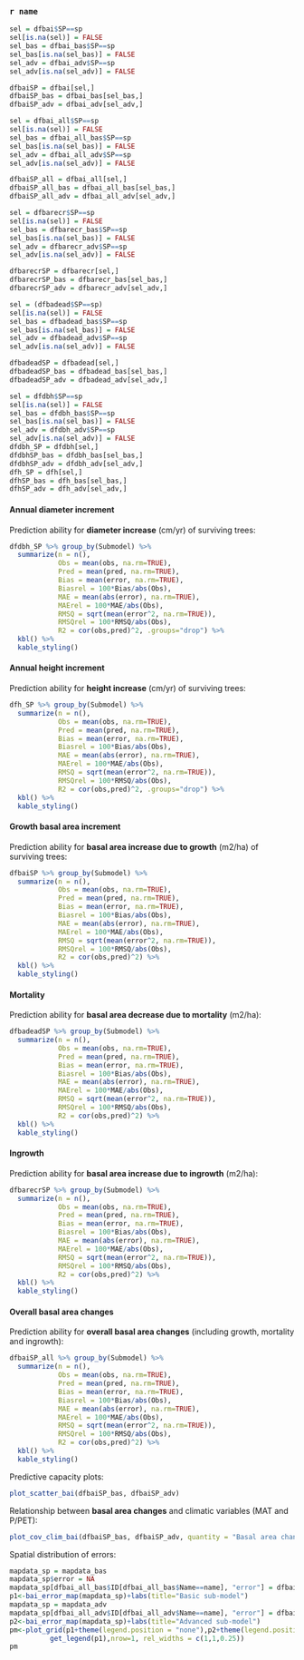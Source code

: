 ### `r name`

```r
sel = dfbai$SP==sp
sel[is.na(sel)] = FALSE
sel_bas = dfbai_bas$SP==sp
sel_bas[is.na(sel_bas)] = FALSE
sel_adv = dfbai_adv$SP==sp
sel_adv[is.na(sel_adv)] = FALSE

dfbaiSP = dfbai[sel,]
dfbaiSP_bas = dfbai_bas[sel_bas,]
dfbaiSP_adv = dfbai_adv[sel_adv,]

sel = dfbai_all$SP==sp
sel[is.na(sel)] = FALSE
sel_bas = dfbai_all_bas$SP==sp
sel_bas[is.na(sel_bas)] = FALSE
sel_adv = dfbai_all_adv$SP==sp
sel_adv[is.na(sel_adv)] = FALSE

dfbaiSP_all = dfbai_all[sel,]
dfbaiSP_all_bas = dfbai_all_bas[sel_bas,]
dfbaiSP_all_adv = dfbai_all_adv[sel_adv,]

sel = dfbarecr$SP==sp
sel[is.na(sel)] = FALSE
sel_bas = dfbarecr_bas$SP==sp
sel_bas[is.na(sel_bas)] = FALSE
sel_adv = dfbarecr_adv$SP==sp
sel_adv[is.na(sel_adv)] = FALSE

dfbarecrSP = dfbarecr[sel,]
dfbarecrSP_bas = dfbarecr_bas[sel_bas,]
dfbarecrSP_adv = dfbarecr_adv[sel_adv,]

sel = (dfbadead$SP==sp)
sel[is.na(sel)] = FALSE
sel_bas = dfbadead_bas$SP==sp
sel_bas[is.na(sel_bas)] = FALSE
sel_adv = dfbadead_adv$SP==sp
sel_adv[is.na(sel_adv)] = FALSE

dfbadeadSP = dfbadead[sel,]
dfbadeadSP_bas = dfbadead_bas[sel_bas,]
dfbadeadSP_adv = dfbadead_adv[sel_adv,]

sel = dfdbh$SP==sp
sel[is.na(sel)] = FALSE
sel_bas = dfdbh_bas$SP==sp
sel_bas[is.na(sel_bas)] = FALSE
sel_adv = dfdbh_adv$SP==sp
sel_adv[is.na(sel_adv)] = FALSE
dfdbh_SP = dfdbh[sel,]
dfdbhSP_bas = dfdbh_bas[sel_bas,]
dfdbhSP_adv = dfdbh_adv[sel_adv,]
dfh_SP = dfh[sel,]
dfhSP_bas = dfh_bas[sel_bas,]
dfhSP_adv = dfh_adv[sel_adv,]
```

#### Annual diameter increment

Prediction ability for **diameter increase** (cm/yr) of surviving trees:
```r
dfdbh_SP %>% group_by(Submodel) %>% 
  summarize(n = n(),
            Obs = mean(obs, na.rm=TRUE),
            Pred = mean(pred, na.rm=TRUE),
            Bias = mean(error, na.rm=TRUE),
            Biasrel = 100*Bias/abs(Obs),
            MAE = mean(abs(error), na.rm=TRUE),
            MAErel = 100*MAE/abs(Obs),
            RMSQ = sqrt(mean(error^2, na.rm=TRUE)),
            RMSQrel = 100*RMSQ/abs(Obs),
            R2 = cor(obs,pred)^2, .groups="drop") %>% 
  kbl() %>%
  kable_styling()
```

#### Annual height increment

Prediction ability for **height increase** (cm/yr) of surviving trees:

```r
dfh_SP %>% group_by(Submodel) %>% 
  summarize(n = n(),
            Obs = mean(obs, na.rm=TRUE),
            Pred = mean(pred, na.rm=TRUE),
            Bias = mean(error, na.rm=TRUE),
            Biasrel = 100*Bias/abs(Obs),
            MAE = mean(abs(error), na.rm=TRUE),
            MAErel = 100*MAE/abs(Obs),
            RMSQ = sqrt(mean(error^2, na.rm=TRUE)),
            RMSQrel = 100*RMSQ/abs(Obs),
            R2 = cor(obs,pred)^2, .groups="drop") %>% 
  kbl() %>%
  kable_styling()
```

#### Growth basal area increment

Prediction ability for **basal area increase due to growth** (m2/ha) of surviving trees: 

```r
dfbaiSP %>% group_by(Submodel) %>% 
  summarize(n = n(),
            Obs = mean(obs, na.rm=TRUE),
            Pred = mean(pred, na.rm=TRUE),
            Bias = mean(error, na.rm=TRUE),
            Biasrel = 100*Bias/abs(Obs),
            MAE = mean(abs(error), na.rm=TRUE),
            MAErel = 100*MAE/abs(Obs),
            RMSQ = sqrt(mean(error^2, na.rm=TRUE)),
            RMSQrel = 100*RMSQ/abs(Obs),
            R2 = cor(obs,pred)^2) %>% 
  kbl() %>%
  kable_styling()
```

#### Mortality

Prediction ability for **basal area decrease due to mortality** (m2/ha): 

```r
dfbadeadSP %>% group_by(Submodel) %>% 
  summarize(n = n(),
            Obs = mean(obs, na.rm=TRUE),
            Pred = mean(pred, na.rm=TRUE),
            Bias = mean(error, na.rm=TRUE),
            Biasrel = 100*Bias/abs(Obs),
            MAE = mean(abs(error), na.rm=TRUE),
            MAErel = 100*MAE/abs(Obs),
            RMSQ = sqrt(mean(error^2, na.rm=TRUE)),
            RMSQrel = 100*RMSQ/abs(Obs),
            R2 = cor(obs,pred)^2) %>% 
  kbl() %>%
  kable_styling()
```

#### Ingrowth


Prediction ability for **basal area increase due to ingrowth** (m2/ha): 

```r
dfbarecrSP %>% group_by(Submodel) %>% 
  summarize(n = n(),
            Obs = mean(obs, na.rm=TRUE),
            Pred = mean(pred, na.rm=TRUE),
            Bias = mean(error, na.rm=TRUE),
            Biasrel = 100*Bias/abs(Obs),
            MAE = mean(abs(error), na.rm=TRUE),
            MAErel = 100*MAE/abs(Obs),
            RMSQ = sqrt(mean(error^2, na.rm=TRUE)),
            RMSQrel = 100*RMSQ/abs(Obs),
            R2 = cor(obs,pred)^2) %>% 
  kbl() %>%
  kable_styling()
```


#### Overall basal area changes

Prediction ability for **overall basal area changes** (including growth, mortality and ingrowth):

```r
dfbaiSP_all %>% group_by(Submodel) %>% 
  summarize(n = n(),
            Obs = mean(obs, na.rm=TRUE),
            Pred = mean(pred, na.rm=TRUE),
            Bias = mean(error, na.rm=TRUE),
            Biasrel = 100*Bias/abs(Obs),
            MAE = mean(abs(error), na.rm=TRUE),
            MAErel = 100*MAE/abs(Obs),
            RMSQ = sqrt(mean(error^2, na.rm=TRUE)),
            RMSQrel = 100*RMSQ/abs(Obs),
            R2 = cor(obs,pred)^2) %>% 
  kbl() %>%
  kable_styling()
```


Predictive capacity plots:

```r
plot_scatter_bai(dfbaiSP_bas, dfbaiSP_adv)
```

Relationship between **basal area changes** and climatic variables (MAT and P/PET):
```r
plot_cov_clim_bai(dfbaiSP_bas, dfbaiSP_adv, quantity = "Basal area change", ylim = c(-5,20), errorlim = c(-20,20))
```

Spatial distribution of errors: 
```r
mapdata_sp = mapdata_bas
mapdata_sp$error = NA
mapdata_sp[dfbai_all_bas$ID[dfbai_all_bas$Name==name], "error"] = dfbai_all_bas$error[dfbai_all_bas$Name==name]
p1<-bai_error_map(mapdata_sp)+labs(title="Basic sub-model")
mapdata_sp = mapdata_adv
mapdata_sp[dfbai_all_adv$ID[dfbai_all_adv$Name==name], "error"] = dfbai_all_adv$error[dfbai_all_adv$Name==name]
p2<-bai_error_map(mapdata_sp)+labs(title="Advanced sub-model")
pm<-plot_grid(p1+theme(legend.position = "none"),p2+theme(legend.position = "none"),
          get_legend(p1),nrow=1, rel_widths = c(1,1,0.25))
pm
```
